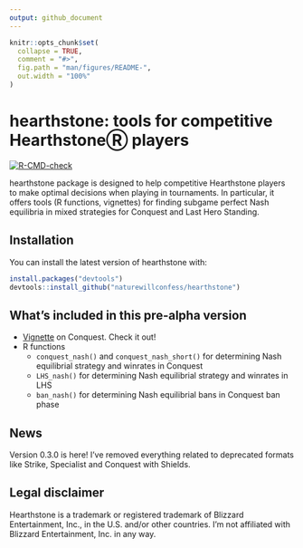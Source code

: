 ```yaml
---
output: github_document
---
```


<!-- README.md is generated from README.Rmd. Please edit that file -->

```r
knitr::opts_chunk$set(
  collapse = TRUE,
  comment = "#>",
  fig.path = "man/figures/README-",
  out.width = "100%"
)
```

# hearthstone: tools for competitive HearthstoneⓇ players

<!-- badges: start -->
[![R-CMD-check](https://github.com/naturewillconfess/hearthstone/actions/workflows/R-CMD-check.yaml/badge.svg)](https://github.com/naturewillconfess/hearthstone/actions/workflows/R-CMD-check.yaml)
<!-- badges: end -->

hearthstone package is designed to help competitive Hearthstone players to make optimal decisions when playing in tournaments. In particular, it offers tools (R functions, vignettes) for finding subgame perfect Nash equilibria in mixed strategies for Conquest and Last Hero Standing.

## Installation

You can install the latest version of hearthstone with:

``` r
install.packages("devtools")
devtools::install_github("naturewillconfess/hearthstone")
```

## What's included in this pre-alpha version

* [Vignette](https://github.com/naturewillconfess/hearthstone/tree/master/vignettes) on Conquest. Check it out!
* R functions
    + `conquest_nash()` and `conquest_nash_short()` for determining Nash equilibrial strategy and winrates in Conquest
    + `LHS_nash()` for determining Nash equilibrial strategy and winrates in LHS
    + `ban_nash()` for determining Nash equilibrial bans in Conquest ban phase

## News

Version 0.3.0 is here! I've removed everything related to deprecated formats like Strike, Specialist and Conquest with Shields.

## Legal disclaimer

Hearthstone is a trademark or registered trademark of Blizzard Entertainment, Inc., in the U.S. and/or other countries. I'm not affiliated with Blizzard Entertainment, Inc. in any way.


